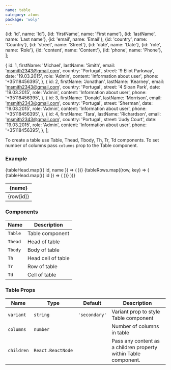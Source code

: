 ```yaml
---
name: table
category: atoms
package: 'woly'
---
```



  {id: 'id', name: 'Id'},
  {id: 'firstName', name: 'First name'},
  {id: 'lastName', name: 'Last name'},
  {id: 'email', name: 'Email'},
  {id: 'country', name: 'Country'},
  {id: 'street', name: 'Street'},
  {id: 'date', name: 'Date'},
  {id: 'role', name: 'Role'},
  {id: 'content', name: 'Content'},
  {id: 'phone', name: 'Phone'},
];

  {
    id: 1,
    firstName: 'Michael',
    lastName: 'Smith',
    email: 'msmith2343@gmail.com',
    country: 'Portugal',
    street: '9 Eliot Parkway',
    date: '19.03.2015',
    role: 'Admin',
    content: 'Information about user',
    phone: '+35118456395',
  },
  {
    id: 2,
    firstName: 'Jonathan',
    lastName: 'Kearney',
    email: 'msmith2343@gmail.com',
    country: 'Portugal',
    street: '4 Sloan Park',
    date: '19.03.2015',
    role: 'Admin',
    content: 'Information about user',
    phone: '+35118456395',
  },
  {
    id: 3,
    firstName: 'Donald',
    lastName: 'Morrison',
    email: 'msmith2343@gmail.com',
    country: 'Portugal',
    street: 'Sherman',
    date: '19.03.2015',
    role: 'Admin',
    content: 'Information about user',
    phone: '+35118456395',
  },
  {
    id: 4,
    firstName: 'Tara',
    lastName: 'Richardson',
    email: 'msmith2343@gmail.com',
    country: 'Portugal',
    street: 'Judy Court',
    date: '19.03.2015',
    role: 'Admin',
    content: 'Information about user',
    phone: '+35118456395',
  },
];

To create a table use Table, Thead, Tbody, Th, Tr, Td components.
To set number of columns pass `columns` prop to the Table component.

### Example

<Playground>
  <block.L style={{ background: '#f5f5f5', padding: '20px' }}>
    <Table columns={tableHead.length} variant="primary">
      <Thead>
        <Tr>
          {tableHead.map(({ id, name }) => (
            <Th key={id}>{name}</Th>
          ))}
        </Tr>
      </Thead>
      <Tbody>
        {tableRows.map((row, key) => (
          <Tr key={key}>
            {tableHead.map(({ id }) => (
              <Td key={id}>{row[id]}</Td>
            ))}
          </Tr>
        ))}
      </Tbody>
    </Table>
  </block.L>
</Playground>

### Components

| Name    | Description        |
| ------- | ------------------ |
| `Table` | Table component    |
| `Thead` | Head of table      |
| `Tbody` | Body of table      |
| `Th`    | Head cell of table |
| `Tr`    | Row of table       |
| `Td`    | Cell of table      |

### Table Props

| Name       | Type              | Default       | Description                                                     |
| ---------- | ----------------- | ------------- | --------------------------------------------------------------- |
| `variant`  | `string`          | `'secondary'` | Variant prop to style Table component                           |
| `columns`  | `number`          |               | Number of columns in table                                      |
| `children` | `React.ReactNode` |               | Pass any content as a children property within Table component. |
